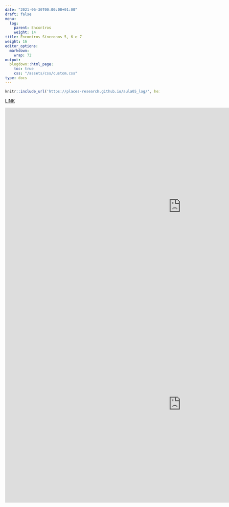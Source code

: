 ```yaml
---
date: "2021-06-30T00:00:00+01:00"
draft: false
menu:
  log:
    parent: Encontros
    weight: 14
title: Encontros Síncronos 5, 6 e 7
weight: 16
editor_options: 
  markdown: 
    wrap: 72
output: 
  blogdown::html_page:
    toc: true
    css: "/assets/css/custom.css"
type: docs
---
```



```r
knitr::include_url('https://places-research.github.io/aula05_log/', height = "400px")
```

[LINK](https://places-research.github.io/aula05_log/)


<iframe width="1147" height="645" src="https://www.youtube.com/embed/toDHW61q_60" title="YouTube video player" frameborder="0" allow="accelerometer; autoplay; clipboard-write; encrypted-media; gyroscope; picture-in-picture" allowfullscreen></iframe>

<iframe width="1147" height="645" src="https://www.youtube.com/embed/gwhXHqaFVPo" title="YouTube video player" frameborder="0" allow="accelerometer; autoplay; clipboard-write; encrypted-media; gyroscope; picture-in-picture" allowfullscreen></iframe>

